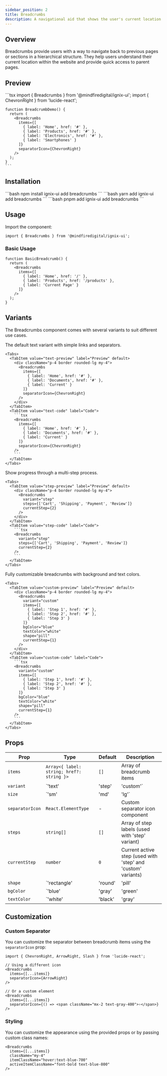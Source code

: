 ```yaml
---
sidebar_position: 2
title: Breadcrumbs
description: A navigational aid that shows the user's current location within a website's hierarchy.
---
```



## Overview

Breadcrumbs provide users with a way to navigate back to previous pages or sections in a hierarchical structure. They help users understand their current location within the website and provide quick access to parent pages.

## Preview

<Tabs defaultValue="preview">
  <TabItem value="preview" label="Preview" default>
    <div className="p-4 border rounded-lg">
      <Breadcrumbs 
        items={[
          { label: 'Home', href: '#' },
          { label: 'Products', href: '#' },
          { label: 'Electronics', href: '#' },
          { label: 'Smartphones' }
        ]}
        separatorIcon={ChevronRight}
      />
    </div>
  </TabItem>
  <TabItem value="code" label="Code">
    ```tsx
    import { Breadcrumbs } from '@mindfiredigital/ignix-ui';
    import { ChevronRight } from 'lucide-react';

    function BreadcrumbDemo() {
      return (
        <Breadcrumbs 
          items={[
            { label: 'Home', href: '#' },
            { label: 'Products', href: '#' },
            { label: 'Electronics', href: '#' },
            { label: 'Smartphones' }
          ]}
          separatorIcon={ChevronRight}
        />
      );
    }
    ```
  </TabItem>
</Tabs>

## Installation

<Tabs>
  <TabItem value="npm" label="npm" default>
    ```bash
    npm install ignix-ui add breadcrumbs
    ```
  </TabItem>
  <TabItem value="yarn" label="Yarn">
    ```bash
    yarn add ignix-ui add breadcrumbs
    ```
  </TabItem>
  <TabItem value="pnpm" label="pnpm">
    ```bash
    pnpm add ignix-ui add breadcrumbs
    ```
  </TabItem>
</Tabs>

## Usage

Import the component:

```tsx
import { Breadcrumbs } from '@mindfiredigital/ignix-ui';
```

### Basic Usage

```tsx
function BasicBreadcrumb() {
  return (
    <Breadcrumbs
      items={[
        { label: 'Home', href: '/' },
        { label: 'Products', href: '/products' },
        { label: 'Current Page' }
      ]}
    />
  );
}
```

## Variants

The Breadcrumbs component comes with several variants to suit different use cases.

<Tabs>
  <TabItem value="text" label="Text (Default)" default>
    The default text variant with simple links and separators.
    
    <Tabs>
      <TabItem value="text-preview" label="Preview" default>
        <div className="p-4 border rounded-lg my-4">
          <Breadcrumbs
            items={[
              { label: 'Home', href: '#' },
              { label: 'Documents', href: '#' },
              { label: 'Current' }
            ]}
            separatorIcon={ChevronRight}
          />
        </div>
      </TabItem>
      <TabItem value="text-code" label="Code">
        ```tsx
        <Breadcrumbs
          items={[
            { label: 'Home', href: '#' },
            { label: 'Documents', href: '#' },
            { label: 'Current' }
          ]}
          separatorIcon={ChevronRight}
        />
        ```
      </TabItem>
    </Tabs>
  </TabItem>

  <TabItem value="step" label="Step">
    Show progress through a multi-step process.
    
    <Tabs>
      <TabItem value="step-preview" label="Preview" default>
        <div className="p-4 border rounded-lg my-4">
          <Breadcrumbs
            variant="step"
            steps={['Cart', 'Shipping', 'Payment', 'Review']}
            currentStep={2}
          />
        </div>
      </TabItem>
      <TabItem value="step-code" label="Code">
        ```tsx
        <Breadcrumbs
          variant="step"
          steps={['Cart', 'Shipping', 'Payment', 'Review']}
          currentStep={2}
        />
        ```
      </TabItem>
    </Tabs>
  </TabItem>

  <TabItem value="custom" label="Custom">
    Fully customizable breadcrumbs with background and text colors.
    
    <Tabs>
      <TabItem value="custom-preview" label="Preview" default>
        <div className="p-4 border rounded-lg my-4">
          <Breadcrumbs
            variant="custom"
            items={[
              { label: 'Step 1', href: '#' },
              { label: 'Step 2', href: '#' },
              { label: 'Step 3' }
            ]}
            bgColor="blue"
            textColor="white"
            shape="pill"
            currentStep={1}
          />
        </div>
      </TabItem>
      <TabItem value="custom-code" label="Code">
        ```tsx
        <Breadcrumbs
          variant="custom"
          items={[
            { label: 'Step 1', href: '#' },
            { label: 'Step 2', href: '#' },
            { label: 'Step 3' }
          ]}
          bgColor="blue"
          textColor="white"
          shape="pill"
          currentStep={1}
        />
        ```
      </TabItem>
    </Tabs>
  </TabItem>
</Tabs>

## Props

| Prop | Type | Default | Description |
|------|------|---------|-------------|
| `items` | `Array<{ label: string; href?: string }>` | `[]` | Array of breadcrumb items |
| `variant` | `'text' | 'step' | 'custom'` | `'text'` | The visual style of the breadcrumbs |
| `size` | `'sm' | 'md' | 'lg'` | `'md'` | Size of the breadcrumb text |
| `separatorIcon` | `React.ElementType` | - | Custom separator icon component |
| `steps` | `string[]` | `[]` | Array of step labels (used with 'step' variant) |
| `currentStep` | `number` | `0` | Current active step (used with 'step' and 'custom' variants) |
| `shape` | `'rectangle' | 'round' | 'pill' | 'default'` | `'pill'` | Shape of the breadcrumb items |
| `bgColor` | `'blue' | 'gray' | 'green' | 'red'` | - | Background color (used with 'custom' variant) |
| `textColor` | `'white' | 'black' | 'gray' | 'blue'` | - | Text color (used with 'custom' variant) |

## Customization

### Custom Separator

You can customize the separator between breadcrumb items using the `separatorIcon` prop:


```tsx
import { ChevronRight, ArrowRight, Slash } from 'lucide-react';

// Using a different icon
<Breadcrumbs
  items={[...items]}
  separatorIcon={ArrowRight}
/>

// Or a custom element
<Breadcrumbs
  items={[...items]}
  separatorIcon={() => <span className="mx-2 text-gray-400">›</span>}
/>
```

### Styling

You can customize the appearance using the provided props or by passing custom class names:

```tsx
<Breadcrumbs
  items={[...items]}
  className="my-4"
  itemClassName="hover:text-blue-700"
  activeItemClassName="font-bold text-blue-800"
/>
```